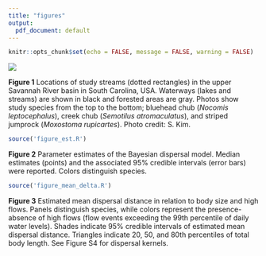 ```yaml
---
title: "figures"
output:
  pdf_document: default
---
```


```r
knitr::opts_chunk$set(echo = FALSE, message = FALSE, warning = FALSE)
```

![]("data_org/figure_map.png")

**Figure 1** Locations of study streams (dotted rectangles) in the upper Savannah River basin in South Carolina, USA. Waterways (lakes and streams) are shown in black and forested areas are gray.  Photos show study species from the top to the bottom; bluehead chub (*Nocomis leptocephalus*), creek chub (*Semotilus atromaculatus*), and striped jumprock (*Moxostoma rupicartes*). Photo credit: S. Kim.

\pagebreak

```r
source('figure_est.R')
```

**Figure 2** Parameter estimates of the Bayesian dispersal model. Median estimates (points) and the associated 95% credible intervals (error bars) were reported. Colors distinguish species.

\pagebreak

```r
source('figure_mean_delta.R')
```

**Figure 3** Estimated mean dispersal distance in relation to body size and high flows. Panels distinguish species, while colors represent the presence-absence of high flows (flow events exceeding the 99th percentile of daily water levels). Shades indicate 95% credible intervals of estimated mean dispersal distance. Triangles indicate 20, 50, and 80th percentiles of total body length. See Figure S4 for dispersal kernels.

